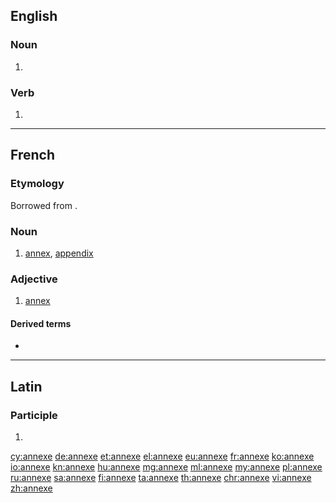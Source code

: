 {{also|annexé}}
==English==

===Noun===
{{en-noun}}

# {{alternative spelling of|annex}}

===Verb===
{{en-verb|annexes|annexing|annexed}}

# {{alternative spelling of|annex}}

----

==French==

===Etymology===
Borrowed from {{etyl|la|fr}} {{term/t|la|annexus}}.

===Noun===
{{fr-noun|f}}

# [[annex]], [[appendix]]

===Adjective===
{{fr-adj|mf}}

# [[annex]] {{qualifier|attributive}}

====Derived terms====
* {{l|fr|annexer}}
----

==Latin==

===Participle===
{{la-part-form|annexe}}

# {{inflection of|annexus||voc|m|s|lang=la}}

[[cy:annexe]]
[[de:annexe]]
[[et:annexe]]
[[el:annexe]]
[[eu:annexe]]
[[fr:annexe]]
[[ko:annexe]]
[[io:annexe]]
[[kn:annexe]]
[[hu:annexe]]
[[mg:annexe]]
[[ml:annexe]]
[[my:annexe]]
[[pl:annexe]]
[[ru:annexe]]
[[sa:annexe]]
[[fi:annexe]]
[[ta:annexe]]
[[th:annexe]]
[[chr:annexe]]
[[vi:annexe]]
[[zh:annexe]]